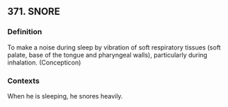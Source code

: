 ## 371. SNORE
### Definition
To make a noise during sleep by vibration of soft respiratory tissues (soft palate, base of the tongue and pharyngeal walls), particularly during inhalation. (Concepticon)

### Contexts
When he is sleeping, he snores heavily.

